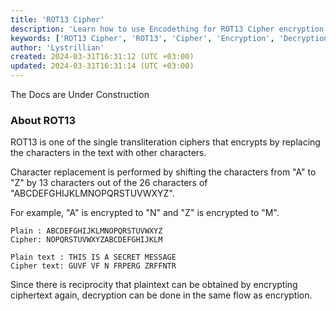 ```yaml
---
title: 'ROT13 Cipher'
description: 'Learn how to use Encodething for ROT13 Cipher encryption and decryption'
keywords: ['ROT13 Cipher', 'ROT13', 'Cipher', 'Encryption', 'Decryption', 'Encodething']
author: 'Lystrillian'
created: 2024-03-31T16:31:12 (UTC +03:00)
updated: 2024-03-31T16:31:14 (UTC +03:00)
---
```


<Callout type="warning">
  The Docs are Under Construction
</Callout>

### About ROT13

ROT13 is one of the single transliteration ciphers that encrypts by replacing the characters in the text with other characters.

Character replacement is performed by shifting the characters from "A" to "Z" by 13 characters out of the 26 characters of "ABCDEFGHIJKLMNOPQRSTUVWXYZ".

For example, "A" is encrypted to "N" and "Z" is encrypted to "M".

```
Plain : ABCDEFGHIJKLMNOPQRSTUVWXYZ
Cipher: NOPQRSTUVWXYZABCDEFGHIJKLM
```

```
Plain text : THIS IS A SECRET MESSAGE
Cipher text: GUVF VF N FRPERG ZRFFNTR
```

Since there is reciprocity that plaintext can be obtained by encrypting ciphertext again, decryption can be done in the same flow as encryption.
